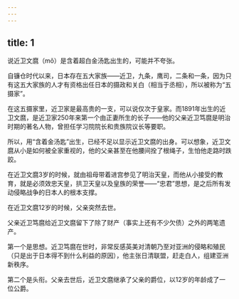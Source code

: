 ```yaml
---
---
---
```

title: 1
---



说近卫文麿（mǒ）是含着超白金汤匙出生的，可能并不夸张。

自镰仓时代以来，日本存在五大家族——近卫，九条，鹰司，二条和一条，因为只有这五大家族的人才有资格出任日本的摄政和关白（相当于丞相），所以被称为“五摄家”。

在这五摄家里，近卫家是最高贵的一支，可以说仅次于皇家。而1891年出生的近卫文麿，是近卫家250年来第一个由正妻所生的长子——他的父亲近卫笃麿是明治时期的著名人物，曾担任学习院院长和贵族院议长等要职。

所以，用“含着金汤匙”出生，已经不足以显示近卫文麿的出身。可以想象，近卫文麿从小是如何被全家重视的，他的父亲甚至在他腰间拴了根绳子，生怕他走路时跌跤。

在近卫文麿3岁的时候，就由祖母带着进宫参见了明治天皇，而他从小接受的教育，就是必须效忠天皇，拱卫天皇以及皇族的荣誉——“忠君”思想，是之后所有发动侵略战争的日本人的根本支撑。

在近卫文麿12岁的时候，父亲突然去世。

父亲近卫笃麿给近卫文麿留下了除了财产（事实上还有不少欠债）之外的两笔遗产。

第一个是思想。近卫笃麿在世时，非常反感英美对清朝乃至对亚洲的侵略和殖民（只是出于日本得不到什么利益的原因），他主张日清联盟，赶走白人，组建亚洲新秩序。

第二个是头衔。父亲去世后，近卫文麿继承了父亲的爵位，以12岁的年龄成了一位公爵。